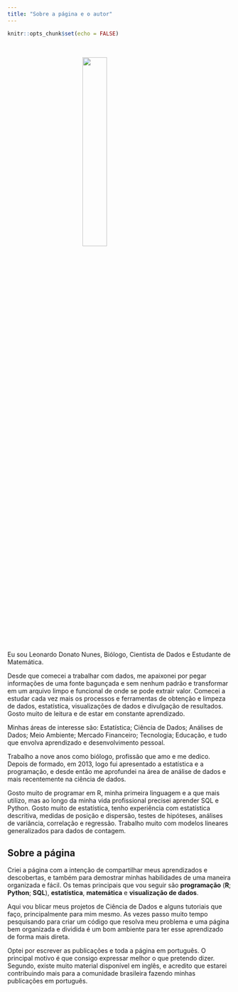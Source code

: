 ```yaml
---
title: "Sobre a página e o autor"
---
```


```r
knitr::opts_chunk$set(echo = FALSE)
```


</br >

<img src="img/Minha_Foto_Hexagonal.png" style="display:block; margin: 0 auto; width: 33%">

</br >

Eu sou Leonardo Donato Nunes, Biólogo, Cientista de Dados e Estudante de Matemática. 

Desde que comecei a trabalhar com dados, me apaixonei por pegar informações de uma fonte bagunçada e sem nenhum padrão e transformar em um arquivo limpo e funcional de onde se pode extrair valor. Comecei a estudar cada vez mais os processos e ferramentas de obtenção e limpeza de dados, estatística, visualizações de dados e divulgação de resultados. Gosto muito de leitura e de estar em constante aprendizado.

Minhas áreas de interesse são:
Estatística; Ciência de Dados; Análises de Dados; Meio Ambiente; Mercado Financeiro; Tecnologia; Educação, e tudo que envolva aprendizado e desenvolvimento pessoal.

Trabalho a nove anos como biólogo, profissão que amo e me dedico. Depois de formado, em 2013, logo fui apresentado a estatística e a programação, e desde então me aprofundei na área de análise de dados e mais recentemente na ciência de dados. 

Gosto muito de programar em R, minha primeira linguagem e a que mais utilizo, mas ao longo da minha vida profissional precisei aprender SQL e Python. Gosto muito de estatística, tenho experiência com estatística descritiva, medidas de posição e dispersão, testes de hipóteses, análises de variância, correlação e regressão. Trabalho muito com modelos lineares generalizados para dados de contagem.

## Sobre a página

Criei a página com a intenção de compartilhar meus aprendizados e descobertas, e também para demostrar minhas habilidades de uma maneira organizada e fácil. Os temas principais que vou seguir são **programação** (**R**; **Python**; **SQL**), **estatística**, **matemática** e **visualização de dados**. 

Aqui vou blicar meus projetos de Ciência de Dados e alguns tutoriais que faço, principalmente para mim mesmo. As vezes passo muito tempo pesquisando para criar um código que resolva meu problema e uma página bem organizada e dividida é um bom ambiente para ter esse aprendizado de forma mais direta.

Optei por escrever as publicações e toda a página em português. O principal motivo é que consigo expressar melhor o que pretendo dizer. Segundo, existe muito material disponível em inglês, e acredito que estarei contribuindo mais para a comunidade brasileira fazendo minhas publicações em português.

</br >


